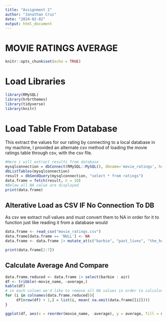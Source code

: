 ```yaml
---
title: "Assignment 2"
author: "Jonathan Cruz"
date: "2024-02-02"
output: html_document
---
```


# MOVIE RATINGS AVERAGE

```r
knitr::opts_chunk$set(echo = TRUE)

```

# Load Libraries
```r
library(RMySQL)
library(hrbrthemes)
library(tidyverse)
library(knitr)
```

# Load Table From Database
This extract the values for our rating by connecting to a local database in my machine, I provided an alternate csv method of loading the movie ratings table through csv, with the csv file.
```r
#Here i will extract results from database 
mysqlconnection = dbConnect(RMySQL::MySQL(), dbname='movie_ratings', host='localhost', port=3306, user='root', password='Uussd0vtusuZ')
dbListTables(mysqlconnection)
result = dbSendQuery(mysqlconnection, "select * from ratings")
data.frame = fetch(result, n = 10) 
#Below all NA value are displayed
print(data.frame)
```
## Alterative Load as CSV IF No Connection To DB

As csv we extract null values and must convert them to NA in order for it to function just like reading it from a database would
```r

data.frame <- read_csv("movie_ratings.csv")
data.frame[data.frame == 'NULL'] <- NA
data.frame <- data.frame |> mutate_at(c("barbie", "past_lives", "the_holdovers", "anatomy_of_fall", "poor_things", "air"), as.numeric)

print(data.frame[2:7])

```

## Calculate Average And Compare 


```r
data.frame.reduced <- data.frame |> select(barbie : air)
df <- tribble(~movie_name, ~average,)
kable(df)
# in each column we'd like to remove all NA values in order to calculate average rating based on how many people voted for the movie
for (i in colnames(data.frame.reduced)){
     df[nrow(df) + 1,] = list(i, mean( na.omit(data.frame[[i]])))
}

ggplot(df, aes(x = reorder(movie_name, -average), y = average, fill = movie_name)) +  geom_bar(stat = "identity") + theme_ipsum()

```

